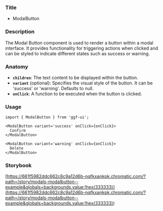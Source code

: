 ### Title

- ModalButton

### Description

The Modal Button component is used to render a button within a modal interface. It provides functionality for triggering actions when clicked and can be styled to indicate different states such as success or warning.

### Anatomy

- **`children`**: The text content to be displayed within the button.
- **`variant`** (optional): Specifies the visual style of the button. It can be 'success' or 'warning'. Defaults to null.
- **`onClick`**: A function to be executed when the button is clicked.

### Usage

```tsx
import { ModalButton } from 'ggf-ui';
```

```tsx
<ModalButton variant='success' onClick={onClick}>
  Confirm
</ModalButton>
```

```tsx
<ModalButton variant='warning' onClick={onClick}>
  Delete
</ModalButton>
```

### Storybook

[https://661f5982ddc662c8c9a12d6b-nqfkxankpk.chromatic.com/?path=/story/modals-modalbutton--example&globals=backgrounds.value:!hex(333333)](<https://661f5982ddc662c8c9a12d6b-nqfkxankpk.chromatic.com/?path=/story/modals-modalbutton--example&globals=backgrounds.value:!hex(333333)>)

